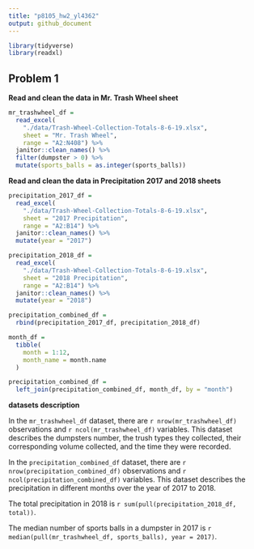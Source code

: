 ```yaml
---
title: "p8105_hw2_yl4362"
output: github_document
---
```


```r
library(tidyverse)
library(readxl)
```

## Problem 1

**Read and clean the data in Mr. Trash Wheel sheet**
```r
mr_trashwheel_df = 
  read_excel(
    "./data/Trash-Wheel-Collection-Totals-8-6-19.xlsx", 
    sheet = "Mr. Trash Wheel", 
    range = "A2:N408") %>%
  janitor::clean_names() %>%
  filter(dumpster > 0) %>%
  mutate(sports_balls = as.integer(sports_balls))
```

**Read and clean the data in Precipitation 2017 and 2018 sheets**
```r
precipitation_2017_df = 
  read_excel(
    "./data/Trash-Wheel-Collection-Totals-8-6-19.xlsx",
    sheet = "2017 Precipitation",
    range = "A2:B14") %>%
  janitor::clean_names() %>%
  mutate(year = "2017")

precipitation_2018_df = 
  read_excel(
    "./data/Trash-Wheel-Collection-Totals-8-6-19.xlsx",
    sheet = "2018 Precipitation",
    range = "A2:B14") %>%
  janitor::clean_names() %>%
  mutate(year = "2018")

precipitation_combined_df =
  rbind(precipitation_2017_df, precipitation_2018_df)

month_df = 
  tibble(
    month = 1:12,
    month_name = month.name
  )

precipitation_combined_df = 
  left_join(precipitation_combined_df, month_df, by = "month")
```

**datasets description**

In the `mr_trashwheel_df` dataset, there are `r nrow(mr_trashwheel_df)` observations and `r ncol(mr_trashwheel_df)` variables. This dataset describes the dumpsters number, the trush types they collected, their corresponding volume collected, and the time they were recorded.

In the `precipitation_combined_df` dataset, there are `r nrow(precipitation_combined_df)` observations and `r ncol(precipitation_combined_df)` variables. This dataset describes the precipitation in different months over the year of 2017 to 2018.

The total precipitation in 2018 is `r sum(pull(precipitation_2018_df, total))`.

The median number of sports balls in a dumpster in 2017 is `r median(pull(mr_trashwheel_df, sports_balls), year = 2017)`.

